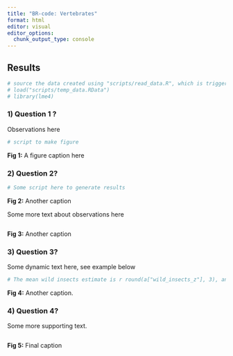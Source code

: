 ```yaml
---
title: "BR-code: Vertebrates"
format: html
editor: visual
editor_options: 
  chunk_output_type: console
---
```


::: {.content-visible when-format="html"}
# Results
:::

```r
# source the data created using "scripts/read_data.R", which is triggered by track_estimates.R file.
# load("scripts/temp_data.RData") 
# library(lme4)

```

### 1) Question 1 ?

Observations here

```r

# script to make figure

```

**Fig 1:** A figure caption here

### 2) Question 2?

```r

# Some script here to generate results

```

**Fig 2:** Another caption

Some more text about observations here

```r



```

**Fig 3:** Another caption

### 3) Question 3?

Some dynamic text here, see example below

```r

# The mean wild insects estimate is r round(a["wild_insects_z"], 3), and the honeybee mean estimate is r round(a["honeybee_z"], 3). Overall, species richness has a shallower positive effect on yield (pollinator richness estimate is r round(a["richness_z"],3))

```

**Fig 4:** Another caption.

### 4) Question 4?

Some more supporting text.

```r


```

**Fig 5:** Final caption
